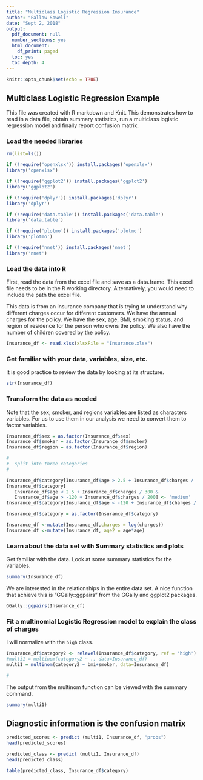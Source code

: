 ---
title: "Multiclass Logistic Regression Insurance"
author: "Fallaw Sowell"
date: "Sept 2, 2018"
output:
  pdf_document: null
  number_sections: yes
  html_document:
    df_print: paged
  toc: yes
  toc_depth: 4
---

```{r setup, include=FALSE, warning=FALSE}
knitr::opts_chunk$set(echo = TRUE)
```

\tableofcontents 
\newpage

## Multiclass Logistic Regression Example 

This file was created with R markdown and Knit.  This demonstrates how to read in a data file, obtain summary statistics, run a multiclass logistic regression model and finally report confusion matrix.    

### Load the needed libraries

```{r load libraries, message=FALSE, warning=FALSE}

rm(list=ls())

if (!require('openxlsx')) install.packages('openxlsx')
library('openxlsx')

if (!require('ggplot2')) install.packages('ggplot2')
library('ggplot2')

if (!require('dplyr')) install.packages('dplyr')
library('dplyr')

if (!require('data.table')) install.packages('data.table')
library('data.table')

if (!require('plotmo')) install.packages('plotmo')
library('plotmo')

if (!require('nnet')) install.packages('nnet')
library('nnet')
```

### Load the data into R

First, read the data from the excel file and save as a data.frame.   This excel file needs to be in the R working directory.   Alternatively, you would need to include the path the excel file.  

This data is from an insurance company that is trying to understand why different charges occur for different customers.   We have the annual charges for the policy.  We have the sex, age, BMI, smoking status, and region of residence for the person who owns the policy.  We also have the number of children covered by the policy.   

```{r Read the data, echo=TRUE }
Insurance_df <- read.xlsx(xlsxFile = "Insurance.xlsx")
```

###  Get familiar with your data, variables, size, etc. 

It is good practice to review the data by looking at its structure.  

```{r Look at the structure of the data.frame}
str(Insurance_df)
```

###  Transform the data as needed

Note that the sex, smoker, and regions variables are listed as characters variables.  For us to use them in our analysis we need to convert them to factor variables. 

```{r converte character variables to factors}
Insurance_df$sex = as.factor(Insurance_df$sex)
Insurance_df$smoker = as.factor(Insurance_df$smoker)
Insurance_df$region = as.factor(Insurance_df$region)

#
#  split into three categories 
#

Insurance_df$category[Insurance_df$age > 2.5 + Insurance_df$charges /   300] <- 'low'
Insurance_df$category[
   Insurance_df$age < 2.5 + Insurance_df$charges / 300 &
   Insurance_df$age > -120 + Insurance_df$charges / 200] <- 'medium'
Insurance_df$category[Insurance_df$age < -120 + Insurance_df$charges / 200] <- 'high'

Insurance_df$category = as.factor(Insurance_df$category)

Insurance_df <-mutate(Insurance_df,charges = log(charges)) 
Insurance_df <-mutate(Insurance_df, age2 = age*age) 
```

### Learn about the data set with Summary statistics and plots

Get familiar with the data. Look at some summary statistics for the variables.

```{r summary statistics}
summary(Insurance_df)
```

We are interested in the relationships in the entire data set. A nice function that achieve this is "GGally::ggpairs" from the GGally and ggplot2 packages. 

```{r GGally_ggpairs, message=FALSE, warning=FALSE}
GGally::ggpairs(Insurance_df)
```

### Fit a multinomial Logistic Regression model to explain the class of charges

I will normalize with the `high` class.

```{r fit_multinomial_logit}

Insurance_df$category2 <- relevel(Insurance_df$category, ref = 'high')
#multi1 = multinom(category2 ~ ., data=Insurance_df)
multi1 = multinom(category2 ~ bmi+smoker, data=Insurance_df)

#
```

The output from the multinom function can be viewed with the summary command. 
```{r summarize multinom output}
summary(multi1)
```

## Diagnostic information is the confusion matrix

```{r summarize multinom fit}
predicted_scores <- predict (multi1, Insurance_df, "probs")
head(predicted_scores)

predicted_class <- predict (multi1, Insurance_df)
head(predicted_class)

table(predicted_class, Insurance_df$category)
```
